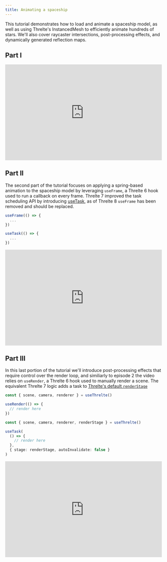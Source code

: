 ```yaml
---
title: Animating a spaceship
---
```


This tutorial demonstrates how to load and animate a spaceship model, as well as using Threlte's InstancedMesh to efficiently animate hundreds of stars. We'll also cover raycaster intersections, post-processing effects, and dynamically generated reflection maps.

<Example
  path="tutorials/animating-a-spaceship"
  iframe
/>

## Part I

<div style="position: relative; padding-bottom: 56.25%; padding-top: 25px; height: 0;">
  <iframe
    width="560"
    height="315"
    style="position: absolute; top: 0; left: 0; width: 100%; height: 100%;"
    src="https://www.youtube.com/embed/soa_KP8QfjM?si=GDsjj8VFm9Zfejtq"
    title="YouTube video player"
    frameborder="0"
    allow="accelerometer; autoplay; clipboard-write; encrypted-media; gyroscope; picture-in-picture; web-share"
    allowfullscreen
  ></iframe>
</div>

## Part II

The second part of the tutorial focuses on applying a spring-based animation to the spaceship model by
leveraging `useFrame`, a Threlte 6 hook used to run a callback on every frame.
Threlte 7 improved the task scheduling API by introducing [useTask](/docs/reference/core/use-task),
as of Threlte 8 `useFrame` has been removed and should be replaced.

```ts title="Threlte 6"
useFrame(() => {
  ...
})
```

```ts title="Threlte 7"
useTask(() => {
  ...
})
```

<div style="position: relative; padding-bottom: 56.25%; padding-top: 25px; height: 0;">
  <iframe
    width="560"
    height="315"
    style="position: absolute; top: 0; left: 0; width: 100%; height: 100%;"
    src="https://www.youtube.com/embed/wIW9HCHRyRw?si=yy8Qm7LeuGhins6G"
    title="YouTube video player"
    frameborder="0"
    allow="accelerometer; autoplay; clipboard-write; encrypted-media; gyroscope; picture-in-picture; web-share"
    allowfullscreen
  ></iframe>
</div>

## Part III

In this last portion of the tutorial we'll introduce post-processing effects that
require control over the render loop, and similiarly to episode 2 the video relies
on `useRender`, a Threlte 6 hook used to manually render a scene.
The equivalent Threlte 7 logic adds a task to [Threlte's default `renderStage`](/docs/learn/basics/scheduling-tasks#default-stages)

```ts title="Threlte 6"
const { scene, camera, renderer } = useThrelte()

useRender(() => {
  // render here
})
```

```ts title="Threlte 7"
const { scene, camera, renderer, renderStage } = useThrelte()

useTask(
  () => {
    // render here
  },
  { stage: renderStage, autoInvalidate: false }
)
```

<div style="position: relative; padding-bottom: 56.25%; padding-top: 25px; height: 0;">
  <iframe
    width="560"
    height="315"
    style="position: absolute; top: 0; left: 0; width: 100%; height: 100%;"
    src="https://www.youtube.com/embed/pcKVlKGWov4?si=mInLqfpZqE26RTPi"
    title="YouTube video player"
    frameborder="0"
    allow="accelerometer; autoplay; clipboard-write; encrypted-media; gyroscope; picture-in-picture; web-share"
    allowfullscreen
  ></iframe>
</div>
